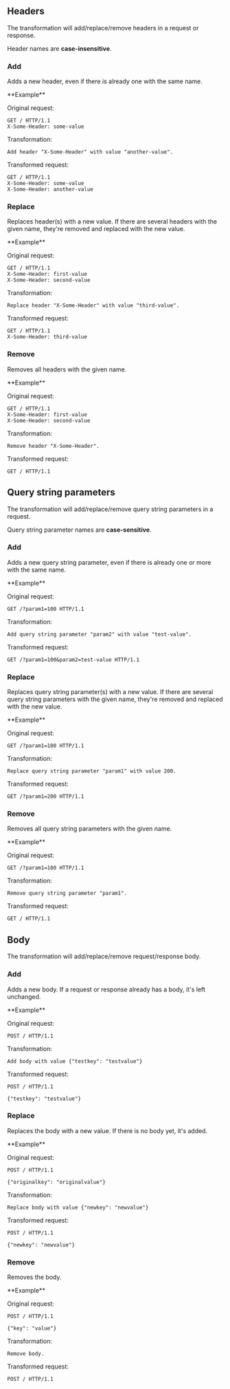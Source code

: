 ## Headers

The transformation will add/replace/remove headers in a request or response.

Header names are **case-insensitive**.

### Add

Adds a new header, even if there is already one with the same name.

<Info>
  **Example**

  Original request:

  ```
  GET / HTTP/1.1
  X-Some-Header: some-value
  ```

  Transformation:

  ```
  Add header "X-Some-Header" with value "another-value".
  ```

  Transformed request:

  ```
  GET / HTTP/1.1
  X-Some-Header: some-value
  X-Some-Header: another-value
  ```
</Info>

### Replace

Replaces header(s) with a new value.
If there are several headers with the given name, they're removed and replaced with the new value.

<Info>
**Example**

Original request:

```
GET / HTTP/1.1
X-Some-Header: first-value
X-Some-Header: second-value
```

Transformation:

```
Replace header "X-Some-Header" with value "third-value".
```

Transformed request:

```
GET / HTTP/1.1
X-Some-Header: third-value
```
</Info>

### Remove

Removes all headers with the given name.

<Info>
**Example**

Original request:

```
GET / HTTP/1.1
X-Some-Header: first-value
X-Some-Header: second-value
```

Transformation:

```
Remove header "X-Some-Header".
```

Transformed request:

```
GET / HTTP/1.1
```
</Info>

## Query string parameters

The transformation will add/replace/remove query string parameters in a request.

Query string parameter names are **case-sensitive**.

### Add

Adds a new query string parameter, even if there is already one or more with the same name.

<Info>
**Example**

Original request:

```
GET /?param1=100 HTTP/1.1
```

Transformation:

```
Add query string parameter "param2" with value "test-value".
```

Transformed request:

```
GET /?param1=100&param2=test-value HTTP/1.1
```
</Info>


### Replace

Replaces query string parameter(s) with a new value.
If there are several query string parameters with the given name, they're removed and replaced with the new value.

<Info>
**Example**

Original request:

```
GET /?param1=100 HTTP/1.1
```

Transformation:

```
Replace query string parameter "param1" with value 200.
```

Transformed request:

```
GET /?param1=200 HTTP/1.1
```
</Info>

### Remove

Removes all query string parameters with the given name.

<Info>
**Example**

Original request:

```
GET /?param1=100 HTTP/1.1
```

Transformation:

```
Remove query string parameter "param1".
```

Transformed request:

```
GET / HTTP/1.1
```
</Info>

## Body

The transformation will add/replace/remove request/response body.

### Add

Adds a new body. If a request or response already has a body, it's left unchanged.

<Info>
**Example**

Original request:

```
POST / HTTP/1.1
```

Transformation:

```
Add body with value {"testkey": "testvalue"}
```

Transformed request:

```
POST / HTTP/1.1

{"testkey": "testvalue"}
```
</Info>

### Replace

Replaces the body with a new value. If there is no body yet, it's added.

<Info>
**Example**

Original request:

```
POST / HTTP/1.1

{"originalkey": "originalvalue"}
```

Transformation:

```
Replace body with value {"newkey": "newvalue"}
```

Transformed request:

```
POST / HTTP/1.1

{"newkey": "newvalue"}
```
</Info>

### Remove

Removes the body.

<Info>
**Example**

Original request:

```
POST / HTTP/1.1

{"key": "value"}
```

Transformation:

```
Remove body.
```

Transformed request:

```
POST / HTTP/1.1
```
</Info>